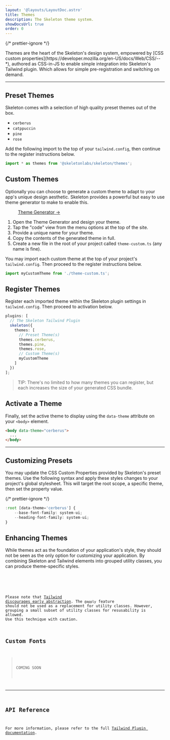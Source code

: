 ```yaml
---
layout: '@layouts/LayoutDoc.astro'
title: Themes
description: The Skeleton theme system.
showDocsUrl: true
order: 0
---
```




{/* prettier-ignore */}
<p class="type-scale-5"> Themes are the heart of the Skeleton's design system, empowered by [CSS custom properties](https://developer.mozilla.org/en-US/docs/Web/CSS/--*), authored as CSS-in-JS to enable simple integration into Skeleton's Tailwind plugin. Which allows for simple pre-registration and switching on demand.</p>

---

## Preset Themes

Skeleton comes with a selection of high quality preset themes out of the box.

- `cerberus`
- `catppuccin`
- `pine`
- `rose`

Add the following import to the top of your `tailwind.config`, then continue to the register instructions below.

```ts title="tailwind.config"
import * as themes from '@skeletonlabs/skeleton/themes';
```

## Custom Themes

Optionally you can choose to generate a custom theme to adapt to your app's unique design aesthetic. Skeleton provides a powerful but easy to use theme generator to make to enable this.

<figure class="card-enhanced-gradient flex justify-center p-8">
  <a href="https://themes.skeleton.dev/" target="_blank" class="btn preset-filled">
    Theme Generator &rarr;
  </a>
</figure>

1. Open the Theme Generator and design your theme.
2. Tap the "code" view from the menu options at the top of the site.
3. Provide a unique name for your theme.
4. Copy the contents of the generated theme in full.
5. Create a new file in the root of your project called `theme-custom.ts` (any name is fine).

You may import each custom theme at the top of your project's `tailwind.config`. Then proceed to the register instructions below.

```ts title="tailwind.config"
import myCustomTheme from './theme-custom.ts';
```

## Register Themes

Register each imported theme within the Skeleton plugin settings in `tailwind.config`. Then proceed to activation below.

```ts title="tailwind.config" {6-8, 10}
plugins: [
  // The Skeleton Tailwind Plugin
  skeleton({
    themes: [
      // Preset Theme(s)
      themes.cerberus,
      themes.pine,
      themes.rose,
      // Custom Theme(s)
      myCustomTheme
    ]
  })
];
```

> TIP: There's no limited to how many themes you can register, but each increases the size of your generated CSS bundle.

## Activate a Theme

Finally, set the active theme to display using the `data-theme` attribute on your `<body>` element.

```html
<body data-theme="cerberus">
  ...
</body>
```

---

## Customizing Presets

You may update the CSS Custom Properties provided by Skeleton's preset themes. Use the following syntax and apply these styles changes to your project's global stylesheet. This will target the root scope, a specific theme, then set the property value.

{/* prettier-ignore */}
```ts title="app.pcss"
:root [data-theme='cerberus'] {
    --base-font-family: system-ui;
    --heading-font-family: system-ui;
}
```

## Enhancing Themes

While themes act as the foundation of your application's style, they should not be seen as the only option for customizing your application. By combining Skeleton and Tailwind elements into grouped utility classes, you can produce theme-specific styles.

<Preview client:load>
  <Fragment slot="preview">
    <ThemeEnhanced />
  </Fragment>
  <Fragment slot="code">
    <Code code={ThemeEnhancedRaw} lang="astro" />
  </Fragment>
</Preview>

Please note that [Tailwind discourages early abstraction](https://tailwindcss.com/docs/reusing-styles#avoiding-premature-abstraction). The `@apply` feature should not be used as a replacement for utility classes. However, grouping a small subset of utility classes for resusability is allowed. Use this technique with caution.

## Custom Fonts

> COMING SOON

---

## API Reference

For more information, please refer to the full [Tailwind Plugin documentation](/docs/get-started/plugin).
